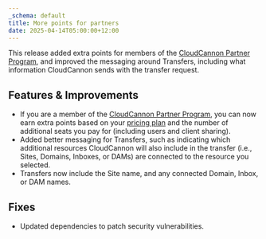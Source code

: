 ```yaml
---
_schema: default
title: More points for partners
date: 2025-04-14T05:00:00+12:00
---
```

This release added extra points for members of the [CloudCannon Partner Program](/partner-program/), and improved the messaging around Transfers, including what information CloudCannon sends with the transfer request.

## Features & Improvements

* If you are a member of the [CloudCannon Partner Program](/partner-program/), you can now earn extra points based on your [pricing plan](/pricing/) and the number of additional seats you pay for (including users and client sharing).
* Added better messaging for Transfers, such as indicating which additional resources CloudCannon will also include in the transfer (i.e., Sites, Domains, Inboxes, or DAMs) are connected to the resource you selected.
* Transfers now include the Site name, and any connected Domain, Inbox, or DAM names.

## Fixes

* Updated dependencies to patch security vulnerabilities.
